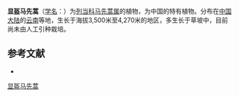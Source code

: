 {{Speciesbox
| name = 显盔马先蒿
| status = 
| status_system = 
| image =
| genus = Pedicularis
| species = galeata
| authority = Bonati
}}

'''显盔马先蒿'''（[[学名|学名]]：{{lang|la|''Pedicularis galeata''}}）为[[列当科|列当科]][[马先蒿属|马先蒿属]]的植物，为中国的特有植物。分布在[[中国大陆|中国大陆]]的[[云南|云南]]等地，生长于海拔3,500米至4,270米的地区，多生长于草坡中，目前尚未由人工引种栽培。

== 参考文献 ==
<div class="references-small">
* {{cite web| url =http://www.bioinfo.cn/db05/KmzwSpecies.php?action=view&id=21177| title =显盔马先蒿| work =《中国高等植物数据库全库》| publisher =中国科学院微生物研究所| author =昆明植物研究所| accessdate =2009-02-25| deadurl =yes| archiveurl =https://web.archive.org/web/20160305045816/http://www.bioinfo.cn/db05/KmzwSpecies.php?action=view&id=21177| archivedate =2016-03-05}}
</div>
{{Taxonbar|from=Q11089078}}

[[Category:马先蒿属|显盔马先蒿]]


{{植物小作品}}